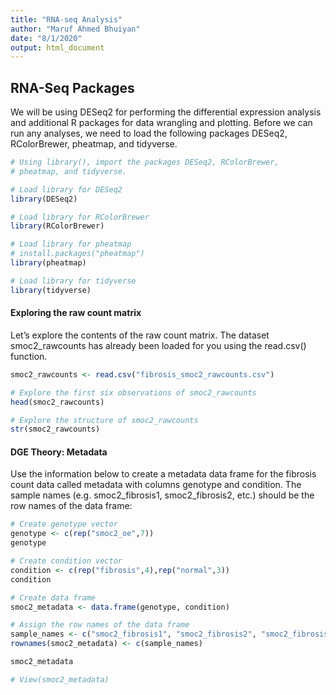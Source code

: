 ```yaml
---
title: "RNA-seq Analysis"
author: "Maruf Ahmed Bhuiyan"
date: "8/1/2020"
output: html_document
---
```


## RNA-Seq Packages
We will be using DESeq2 for performing the differential expression analysis and additional R packages for data wrangling and plotting. Before we can run any analyses, we need to load the following packages DESeq2, RColorBrewer, pheatmap, and tidyverse.

```r
# Using library(), import the packages DESeq2, RColorBrewer, 
# pheatmap, and tidyverse.

# Load library for DESeq2
library(DESeq2)

# Load library for RColorBrewer
library(RColorBrewer)

# Load library for pheatmap
# install.packages("pheatmap")
library(pheatmap)

# Load library for tidyverse
library(tidyverse)
```

#### Exploring the raw count matrix
Let's explore the contents of the raw count matrix. The dataset smoc2_rawcounts has already been loaded for you using the read.csv() function.

```r
smoc2_rawcounts <- read.csv("fibrosis_smoc2_rawcounts.csv")

# Explore the first six observations of smoc2_rawcounts
head(smoc2_rawcounts)

# Explore the structure of smoc2_rawcounts
str(smoc2_rawcounts)
```

#### DGE Theory: Metadata
Use the information below to create a metadata data frame for the fibrosis count data called metadata with columns genotype and condition. The sample names (e.g. smoc2_fibrosis1, smoc2_fibrosis2, etc.) should be the row names of the data frame:

```r
# Create genotype vector
genotype <- c(rep("smoc2_oe",7))
genotype

# Create condition vector
condition <- c(rep("fibrosis",4),rep("normal",3))
condition

# Create data frame
smoc2_metadata <- data.frame(genotype, condition)

# Assign the row names of the data frame
sample_names <- c("smoc2_fibrosis1", "smoc2_fibrosis2", "smoc2_fibrosis3", "smoc2_fibrosis4", "smoc2_normal1", "smoc2_normal3", "smoc2_normal4")
rownames(smoc2_metadata) <- c(sample_names)

smoc2_metadata

# View(smoc2_metadata)
```


